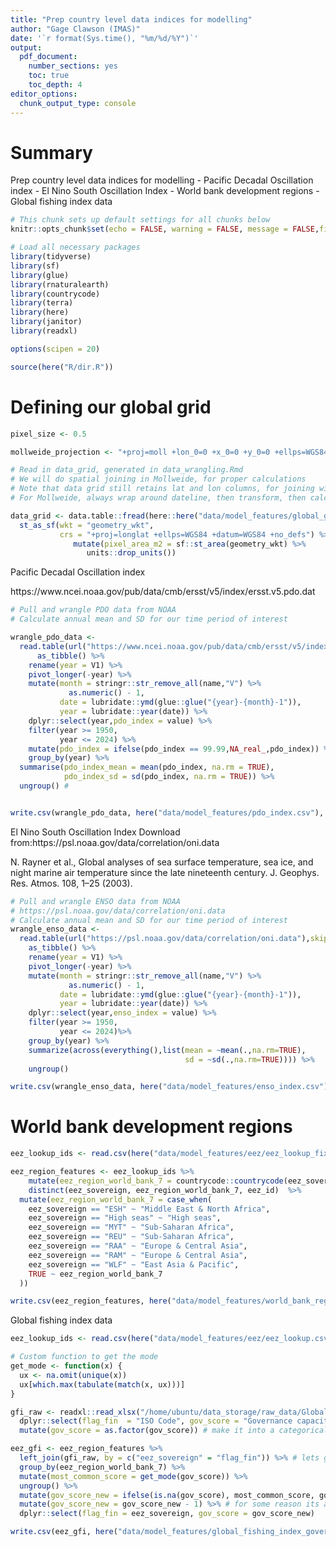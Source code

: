 ```yaml
---
title: "Prep country level data indices for modelling"
author: "Gage Clawson (IMAS)"
date: '`r format(Sys.time(), "%m/%d/%Y")`'
output: 
  pdf_document: 
    number_sections: yes
    toc: true
    toc_depth: 4
editor_options: 
  chunk_output_type: console
---
```


# Summary

Prep country level data indices for modelling
 - Pacific Decadal Oscillation index 
 - El Nino South Oscillation Index
 - World bank development regions
 - Global fishing index data 
 
```r
# This chunk sets up default settings for all chunks below
knitr::opts_chunk$set(echo = FALSE, warning = FALSE, message = FALSE,fig.width = 7.5,fig.height = 5,dev = 'png',dpi=300)
```

```r
# Load all necessary packages
library(tidyverse)
library(sf)
library(glue)
library(rnaturalearth)
library(countrycode)
library(terra)
library(here)
library(janitor)
library(readxl)

options(scipen = 20)

source(here("R/dir.R"))

```

# Defining our global grid

```r
pixel_size <- 0.5

mollweide_projection <- "+proj=moll +lon_0=0 +x_0=0 +y_0=0 +ellps=WGS84 +units=m +no_defs"

# Read in data_grid, generated in data_wrangling.Rmd
# We will do spatial joining in Mollweide, for proper calculations
# Note that data grid still retains lat and lon columns, for joining with non-spatial tibbles
# For Mollweide, always wrap around dateline, then transform, then calculate areas at end

data_grid <- data.table::fread(here::here("data/model_features/global_grid.csv")) %>%
  st_as_sf(wkt = "geometry_wkt",
           crs = "+proj=longlat +ellps=WGS84 +datum=WGS84 +no_defs") %>%
              mutate(pixel_area_m2 = sf::st_area(geometry_wkt) %>%
                 units::drop_units())
```

Pacific Decadal Oscillation index 

https://www.ncei.noaa.gov/pub/data/cmb/ersst/v5/index/ersst.v5.pdo.dat

```r

# Pull and wrangle PDO data from NOAA
# Calculate annual mean and SD for our time period of interest

wrangle_pdo_data <- 
  read.table(url("https://www.ncei.noaa.gov/pub/data/cmb/ersst/v5/index/ersst.v5.pdo.dat"), skip = 2) %>%
      as_tibble() %>%
    rename(year = V1) %>%
    pivot_longer(-year) %>%
    mutate(month = stringr::str_remove_all(name,"V") %>%
             as.numeric() - 1,
           date = lubridate::ymd(glue::glue("{year}-{month}-1")),
           year = lubridate::year(date)) %>%
    dplyr::select(year,pdo_index = value) %>%
    filter(year >= 1950,
           year <= 2024) %>%
    mutate(pdo_index = ifelse(pdo_index == 99.99,NA_real_,pdo_index)) %>%
    group_by(year) %>%
  summarise(pdo_index_mean = mean(pdo_index, na.rm = TRUE),
            pdo_index_sd = sd(pdo_index, na.rm = TRUE)) %>%
  ungroup() #


write.csv(wrangle_pdo_data, here("data/model_features/pdo_index.csv"), row.names = FALSE)

```

El Nino South Oscillation Index
Download from:https://psl.noaa.gov/data/correlation/oni.data

N. Rayner et al., Global analyses of sea surface temperature, sea ice, and night marine air temperature since the late nineteenth century. J. Geophys. Res. Atmos. 108, 1–25 (2003).

```r
# Pull and wrangle ENSO data from NOAA
# https://psl.noaa.gov/data/correlation/oni.data
# Calculate annual mean and SD for our time period of interest
wrangle_enso_data <- 
  read.table(url("https://psl.noaa.gov/data/correlation/oni.data"),skip=1,nrows=75) %>%
    as_tibble() %>%
    rename(year = V1) %>%
    pivot_longer(-year) %>%
    mutate(month = stringr::str_remove_all(name,"V") %>%
             as.numeric() - 1,
           date = lubridate::ymd(glue::glue("{year}-{month}-1")),
           year = lubridate::year(date)) %>%
    dplyr::select(year,enso_index = value) %>%
    filter(year >= 1950,
           year <= 2024)%>%
    group_by(year) %>%
    summarize(across(everything(),list(mean = ~mean(.,na.rm=TRUE),
                                       sd = ~sd(.,na.rm=TRUE)))) %>%
    ungroup()

write.csv(wrangle_enso_data, here("data/model_features/enso_index.csv"), row.names = FALSE)

```

# World bank development regions

```r

eez_lookup_ids <- read.csv(here("data/model_features/eez/eez_lookup_fix.csv"))

eez_region_features <- eez_lookup_ids %>%
    mutate(eez_region_world_bank_7 = countrycode::countrycode(eez_sovereign,"iso3c","region"))%>%
    distinct(eez_sovereign, eez_region_world_bank_7, eez_id)  %>% 
  mutate(eez_region_world_bank_7 = case_when(
    eez_sovereign == "ESH" ~ "Middle East & North Africa", 
    eez_sovereign == "High seas" ~ "High seas", 
    eez_sovereign == "MYT" ~ "Sub-Saharan Africa",
    eez_sovereign == "REU" ~ "Sub-Saharan Africa",
    eez_sovereign == "RAA" ~ "Europe & Central Asia",
    eez_sovereign == "RAM" ~ "Europe & Central Asia",
    eez_sovereign == "WLF" ~ "East Asia & Pacific",
    TRUE ~ eez_region_world_bank_7
  ))

write.csv(eez_region_features, here("data/model_features/world_bank_regions.csv"), row.names = FALSE)

```

Global fishing index data 

```r
eez_lookup_ids <- read.csv(here("data/model_features/eez/eez_lookup.csv"))

# Custom function to get the mode
get_mode <- function(x) {
  ux <- na.omit(unique(x))
  ux[which.max(tabulate(match(x, ux)))]
}

gfi_raw <- readxl::read_xlsx("/home/ubuntu/data_storage/raw_data/Global Fishing Index 2021 - Data download V1.1/Global Fishing Index 2021 Data for Download V1.1.xlsx", sheet = 3, skip = 1)  %>% 
  dplyr::select(flag_fin  = "ISO Code", gov_score = "Governance capacity") %>%
  mutate(gov_score = as.factor(gov_score)) # make it into a categorical variable

eez_gfi <- eez_region_features %>%
  left_join(gfi_raw, by = c("eez_sovereign" = "flag_fin")) %>% # lets gapfill using the mode of the same world bank region
  group_by(eez_region_world_bank_7) %>%
  mutate(most_common_score = get_mode(gov_score)) %>%
  ungroup() %>%
  mutate(gov_score_new = ifelse(is.na(gov_score), most_common_score, gov_score)) %>%
  mutate(gov_score_new = gov_score_new - 1) %>% # for some reason its adding one?
  dplyr::select(flag_fin = eez_sovereign, gov_score = gov_score_new)

write.csv(eez_gfi, here("data/model_features/global_fishing_index_governance.csv"), row.names = FALSE)
```

